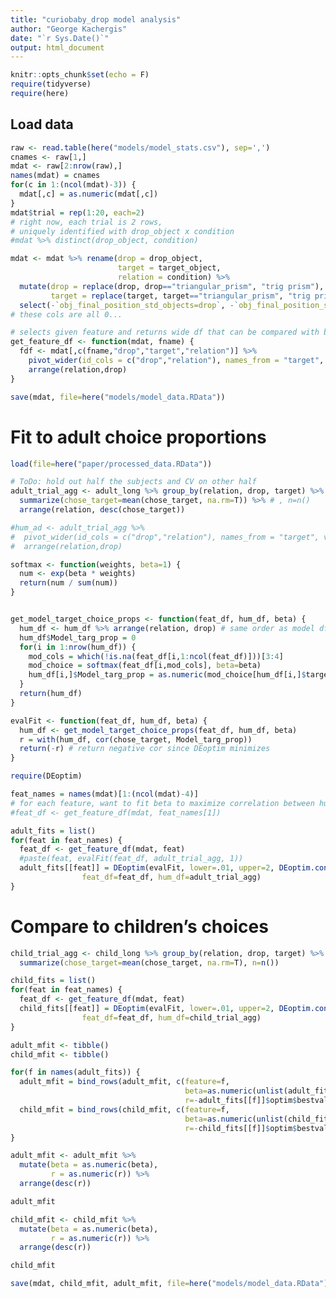 ```yaml
---
title: "curiobaby_drop model analysis"
author: "George Kachergis"
date: "`r Sys.Date()`"
output: html_document
---
```


```r
knitr::opts_chunk$set(echo = F)
require(tidyverse)
require(here)
```

## Load data

```r
raw <- read.table(here("models/model_stats.csv"), sep=',')
cnames <- raw[1,]
mdat <- raw[2:nrow(raw),]
names(mdat) = cnames
for(c in 1:(ncol(mdat)-3)) {
  mdat[,c] = as.numeric(mdat[,c])
}
mdat$trial = rep(1:20, each=2)
# right now, each trial is 2 rows, 
# uniquely identified with drop_object x condition
#mdat %>% distinct(drop_object, condition)

mdat <- mdat %>% rename(drop = drop_object,
                        target = target_object,
                        relation = condition) %>%
  mutate(drop = replace(drop, drop=="triangular_prism", "trig prism"),
         target = replace(target, target=="triangular_prism", "trig prism")) %>%
  select(-`obj_final_position_std_objects=drop`, -`obj_final_position_std_objects=target`)
# these cols are all 0...

# selects given feature and returns wide df that can be compared with behavioral data
get_feature_df <- function(mdat, fname) {
  fdf <- mdat[,c(fname,"drop","target","relation")] %>%
    pivot_wider(id_cols = c("drop","relation"), names_from = "target", values_from = fname) %>%
    arrange(relation,drop)
}

save(mdat, file=here("models/model_data.RData"))
```

# Fit to adult choice proportions

```r
load(file=here("paper/processed_data.RData")) 

# ToDo: hold out half the subjects and CV on other half
adult_trial_agg <- adult_long %>% group_by(relation, drop, target) %>% # alt, 
  summarize(chose_target=mean(chose_target, na.rm=T)) %>% # , n=n()
  arrange(relation, desc(chose_target))

#hum_ad <- adult_trial_agg %>%
#  pivot_wider(id_cols = c("drop","relation"), names_from = "target", values_from = chose_target) %>%
#  arrange(relation,drop)

softmax <- function(weights, beta=1) {
  num <- exp(beta * weights)
  return(num / sum(num))
}


get_model_target_choice_props <- function(feat_df, hum_df, beta) {
  hum_df <- hum_df %>% arrange(relation, drop) # same order as model df
  hum_df$Model_targ_prop = 0
  for(i in 1:nrow(hum_df)) {
    mod_cols = which(!is.na(feat_df[i,1:ncol(feat_df)]))[3:4]
    mod_choice = softmax(feat_df[i,mod_cols], beta=beta)
    hum_df[i,]$Model_targ_prop = as.numeric(mod_choice[hum_df[i,]$target] / sum(mod_choice))
  }
  return(hum_df)
}

evalFit <- function(feat_df, hum_df, beta) {
  hum_df <- get_model_target_choice_props(feat_df, hum_df, beta)
  r = with(hum_df, cor(chose_target, Model_targ_prop))
  return(-r) # return negative cor since DEoptim minimizes
}

require(DEoptim)

feat_names = names(mdat)[1:(ncol(mdat)-4)]
# for each feature, want to fit beta to maximize correlation between human and model choices
#feat_df <- get_feature_df(mdat, feat_names[1])

adult_fits = list()
for(feat in feat_names) {
  feat_df <- get_feature_df(mdat, feat)
  #paste(feat, evalFit(feat_df, adult_trial_agg, 1))
  adult_fits[[feat]] = DEoptim(evalFit, lower=.01, upper=2, DEoptim.control(reltol=.001, NP=20, itermax=50), 
                feat_df=feat_df, hum_df=adult_trial_agg)
}
```



# Compare to children's choices

```r
child_trial_agg <- child_long %>% group_by(relation, drop, target) %>% # alt, 
  summarize(chose_target=mean(chose_target, na.rm=T), n=n())

child_fits = list()
for(feat in feat_names) {
  feat_df <- get_feature_df(mdat, feat)
  child_fits[[feat]] = DEoptim(evalFit, lower=.01, upper=2, DEoptim.control(reltol=.001, NP=30, itermax=50), 
                feat_df=feat_df, hum_df=child_trial_agg)
}
```


```r
adult_mfit <- tibble()
child_mfit <- tibble()

for(f in names(adult_fits)) {
  adult_mfit = bind_rows(adult_mfit, c(feature=f, 
                                       beta=as.numeric(unlist(adult_fits[[f]]$optim$bestmem)), 
                                       r=-adult_fits[[f]]$optim$bestval))
  child_mfit = bind_rows(child_mfit, c(feature=f, 
                                       beta=as.numeric(unlist(child_fits[[f]]$optim$bestmem)), 
                                       r=-child_fits[[f]]$optim$bestval))
}

adult_mfit <- adult_mfit %>% 
  mutate(beta = as.numeric(beta),
         r = as.numeric(r)) %>%
  arrange(desc(r))

adult_mfit
```

```r
child_mfit <- child_mfit %>% 
  mutate(beta = as.numeric(beta),
         r = as.numeric(r)) %>%
  arrange(desc(r))

child_mfit
```
```r
save(mdat, child_mfit, adult_mfit, file=here("models/model_data.RData"))
```

